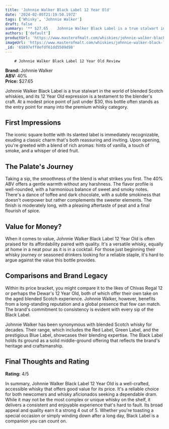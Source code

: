 ```yaml
---
title: 'Johnnie Walker Black Label 12 Year Old'
date: '2024-02-05T21:19:50.197Z'
tags: ['Whisky', 'Johnnie Walker']
draft: false
summary: '** $27.65    Johnnie Walker Black Label is a true stalwart in the world of blended Scotch whiskies, and its 12 Year Old expression...'
authors: ['default']
productUrl: 'https://www.masterofmalt.com/whiskies/johnnie-walker-black-label-12-year-old-whisky/'
imageUrl: 'https://www.masterofmalt.com/whiskies/johnnie-walker-black-label-12-year-old-whisky.jpg'
_id: '65897eff8efdf61dd5509d98'
---
```


        # Johnnie Walker Black Label 12 Year Old Review

**Brand:** Johnnie Walker  
**ABV:** 40%  
**Price:** $27.65

Johnnie Walker Black Label is a true stalwart in the world of blended Scotch whiskies, and its 12 Year Old expression is a testament to the blender's craft. At a modest price point of just under $30, this bottle often stands as the entry point for many into the premium whisky category.

## First Impressions

The iconic square bottle with its slanted label is immediately recognizable, exuding a classic charm that's both reassuring and inviting. Upon opening, you're greeted with a blend of rich aromas: hints of vanilla, a touch of smoke, and a whisper of dried fruit.

## The Palate's Journey

Taking a sip, the smoothness of the blend is what strikes you first. The 40% ABV offers a gentle warmth without any harshness. The flavor profile is well-rounded, with a harmonious balance of sweet and smoky notes. There's a dance of toffee and dark chocolate, with a subtle smokiness that doesn't overpower but rather complements the sweeter elements. The finish is moderately long, with a pleasing aftertaste of peat and a final flourish of spice.

## Value for Money?

When it comes to value, Johnnie Walker Black Label 12 Year Old is often praised for its affordability paired with quality. It's a versatile whisky, equally at home in a neat pour as it is in a cocktail. For those just beginning their whisky journey or seasoned drinkers looking for a reliable staple, it's hard to argue against the value this bottle provides.

## Comparisons and Brand Legacy

Within its price bracket, you might compare it to the likes of Chivas Regal 12 or perhaps the Dewar's 12 Year Old, both of which offer their own take on the aged blended Scotch experience. Johnnie Walker, however, benefits from a long-standing reputation and a global presence that few can match. The brand's commitment to consistency is evident with every sip of the Black Label.

Johnnie Walker has been synonymous with blended Scotch whisky for decades. Their range, which includes the Red Label, Green Label, and the prestigious Blue Label, showcases their blending expertise. The Black Label holds its ground as a solid middle-ground offering that reflects the brand's heritage and craftsmanship.

## Final Thoughts and Rating

**Rating:** 4/5

In summary, Johnnie Walker Black Label 12 Year Old is a well-crafted, accessible whisky that offers good value for its price. It's a reliable choice for both newcomers and whisky aficionados seeking a dependable dram. While it may not be the most complex or unique whisky on the shelf, it delivers a consistent and enjoyable experience that's hard to fault. Its broad appeal and quality earn it a strong 4 out of 5. Whether you're toasting a special occasion or simply winding down after a long day, Black Label is a companion you can count on.
